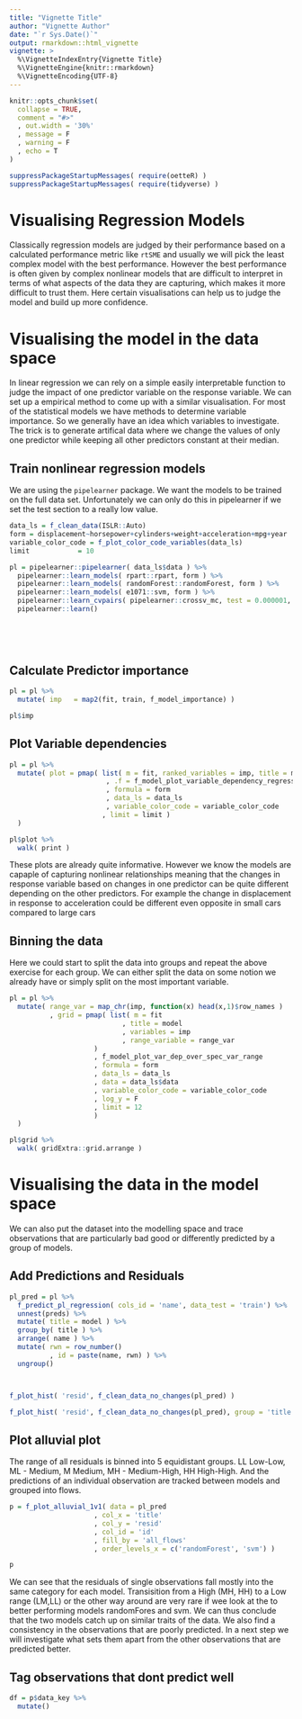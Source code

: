 ```yaml
---
title: "Vignette Title"
author: "Vignette Author"
date: "`r Sys.Date()`"
output: rmarkdown::html_vignette
vignette: >
  %\VignetteIndexEntry{Vignette Title}
  %\VignetteEngine{knitr::rmarkdown}
  %\VignetteEncoding{UTF-8}
---
```


```r
knitr::opts_chunk$set(
  collapse = TRUE,
  comment = "#>"
  , out.width = '30%'
  , message = F
  , warning = F
  , echo = T
)
```

```r
suppressPackageStartupMessages( require(oetteR) )
suppressPackageStartupMessages( require(tidyverse) )
```


# Visualising Regression Models

Classically regression models are judged by their performance based on a calculated performance metric like `rtSME` and usually we will pick the least complex model with the best performance. However the best performance is often given by complex nonlinear models that are difficult to interpret in terms of what aspects of the data they are capturing, which makes it more difficult to trust them. Here certain visualisations can help us to judge the model and build up more confidence.

# Visualising the model in the data space

In linear regression we can rely on a simple easily interpretable function to judge the impact of one predictor variable on the response variable. We can set up a empirical method to come up with a similar visualisation. For most of the statistical models we have methods to determine variable importance. So we generally have an idea which variables to investigate. The trick is to generate artifical data where we change the values of only one predictor while keeping all other predictors constant at their median.

## Train nonlinear regression models

We are using the `pipelearner` package. We want the models to be trained on the full data set. Unfortunately we can only do this in pipelearner if we set the test section to a really low value.

```r

data_ls = f_clean_data(ISLR::Auto)
form = displacement~horsepower+cylinders+weight+acceleration+mpg+year
variable_color_code = f_plot_color_code_variables(data_ls)
limit            = 10

pl = pipelearner::pipelearner( data_ls$data ) %>%
  pipelearner::learn_models( rpart::rpart, form ) %>%
  pipelearner::learn_models( randomForest::randomForest, form ) %>%
  pipelearner::learn_models( e1071::svm, form ) %>%
  pipelearner::learn_cvpairs( pipelearner::crossv_mc, test = 0.000001, n = 1 ) %>%
  pipelearner::learn() 
 
 
 
 
```
## Calculate Predictor importance

```r

pl = pl %>%
  mutate( imp   = map2(fit, train, f_model_importance) )

pl$imp  

```


## Plot Variable dependencies

```r
pl = pl %>%
  mutate( plot = pmap( list( m = fit, ranked_variables = imp, title = model, data = train)
                        , .f = f_model_plot_variable_dependency_regression
                        , formula = form
                        , data_ls = data_ls
                        , variable_color_code = variable_color_code
                       , limit = limit )
  )

pl$plot %>%
  walk( print )

```

These plots are already quite informative. However we know the models are capaple of capturing nonlinear relationships meaning that the changes in response variable based on changes in one predictor can be quite different depending on the other predictors. For example the change in displacement in response to acceleration could be different even opposite in small cars compared to large cars

## Binning the data

Here we could start to split the data into groups and repeat the above exercise for each group. We can either split the data on some notion we already have or simply split on the most important variable. 

```r
pl = pl %>%
  mutate( range_var = map_chr(imp, function(x) head(x,1)$row_names )
          , grid = pmap( list( m = fit
                            , title = model
                            , variables = imp
                            , range_variable = range_var
                     )
                     , f_model_plot_var_dep_over_spec_var_range
                     , formula = form
                     , data_ls = data_ls
                     , data = data_ls$data
                     , variable_color_code = variable_color_code
                     , log_y = F
                     , limit = 12
                     )
  )

pl$grid %>%
  walk( gridExtra::grid.arrange )
```


# Visualising the data in the model space

We can also put the dataset into the modelling space and trace observations that are particularly bad good or differently predicted by a group of models. 

## Add Predictions and Residuals

```r

pl_pred = pl %>%
  f_predict_pl_regression( cols_id = 'name', data_test = 'train') %>%
  unnest(preds) %>%
  mutate( title = model ) %>%
  group_by( title ) %>%
  arrange( name ) %>%
  mutate( rwn = row_number()
          , id = paste(name, rwn) ) %>%
  ungroup()



f_plot_hist( 'resid', f_clean_data_no_changes(pl_pred) )

f_plot_hist( 'resid', f_clean_data_no_changes(pl_pred), group = 'title', graph_type = 'violin' )


```

## Plot alluvial plot

The range of all residuals is binned into 5 equidistant groups. LL Low-Low, ML - Medium, M Medium, MH - Medium-High, HH High-High. And the predictions of an individual observation are tracked between models and grouped into flows.

```r

p = f_plot_alluvial_1v1( data = pl_pred
                     , col_x = 'title'
                     , col_y = 'resid'
                     , col_id = 'id'
                     , fill_by = 'all_flows'
                     , order_levels_x = c('randomForest', 'svm') )

p
```

We can see that the residuals of single observations fall mostly into the same category for each model. Transisition from a High (MH, HH) to a Low range (LM,LL) or the other way around are very rare if wee look at the to better performing models randomFores and svm. We can thus conclude that the two models catch up on similar traits of the data. We also find a consistency in the observations that are poorly predicted. In a next step we will investigate what sets them apart from the other observations that are predicted better.

## Tag observations that dont predict well

```r
df = p$data_key %>%
  mutate()
```

